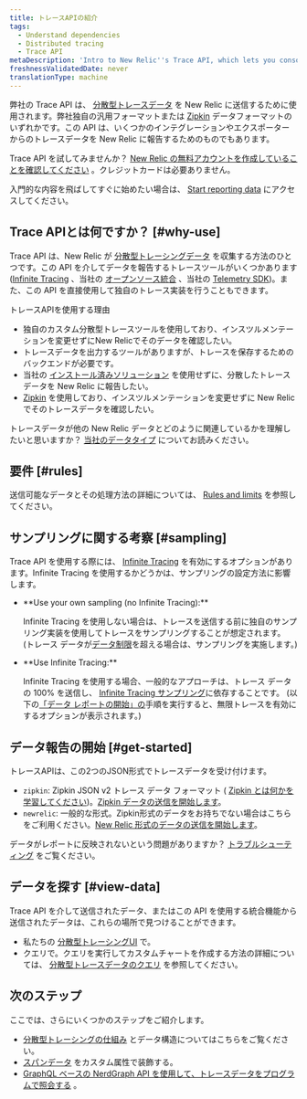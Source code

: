 ```yaml
---
title: トレースAPIの紹介
tags:
  - Understand dependencies
  - Distributed tracing
  - Trace API
metaDescription: 'Intro to New Relic''s Trace API, which lets you consolidate multiple sources of distributed tracing data in New Relic.'
freshnessValidatedDate: never
translationType: machine
---
```


弊社の Trace API は、 [分散型トレースデータ](/docs/understand-dependencies/distributed-tracing/get-started/introduction-distributed-tracing#definition) を New Relic に送信するために使用されます。弊社独自の汎用フォーマットまたは [Zipkin](https://zipkin.io/) データフォーマットのいずれかです。この API は、いくつかのインテグレーションやエクスポーターからのトレースデータを New Relic に報告するためのものでもあります。

Trace API を試してみませんか？ [New Relic の無料アカウントを作成していることを確認してください](https://newrelic.com/signup) 。クレジットカードは必要ありません。

入門的な内容を飛ばしてすぐに始めたい場合は、 [Start reporting data](#get-started) にアクセスしてください。

## Trace APIとは何ですか？ [#why-use]

Trace API は、New Relic が [分散型トレーシングデータ](/docs/understand-dependencies/distributed-tracing/get-started/introduction-distributed-tracing) を収集する方法のひとつです。この API を介してデータを報告するトレースツールがいくつかあります ([Infinite Tracing](/docs/understand-dependencies/distributed-tracing/infinite-tracing/introduction-infinite-tracing) 、当社の [オープンソース統合](/docs/data-ingest-apis/get-data-new-relic/new-relic-sdks/telemetry-sdks-send-custom-telemetry-data-new-relic#external-data) 、当社の [Telemetry SDK](/docs/telemetry-sdks-send-custom-telemetry-data-new-relic))。また、この API を直接使用して独自のトレース実装を行うこともできます。

トレースAPIを使用する理由

* 独自のカスタム分散型トレースツールを使用しており、インスツルメンテーションを変更せずにNew Relicでそのデータを確認したい。
* トレースデータを出力するツールがありますが、トレースを保存するためのバックエンドが必要です。
* 当社の [インストール済みソリューション](/docs/understand-dependencies/distributed-tracing/enable-configure/enable-distributed-tracing) を使用せずに、分散したトレースデータを New Relic に報告したい。
* [Zipkin](https://zipkin.io/) を使用しており、インスツルメンテーションを変更せずに New Relic でそのトレースデータを確認したい。

トレースデータが他の New Relic データとどのように関連しているかを理解したいと思いますか？ [当社のデータタイプ](/docs/using-new-relic/data/understand-data/new-relic-data-types) についてお読みください。

## 要件 [#rules]

送信可能なデータとその処理方法の詳細については、 [Rules and limits](/docs/apm/distributed-tracing/trace-api/trace-api-endpoint-requirements-limits) を参照してください。

## サンプリングに関する考察 [#sampling]

Trace API を使用する際には、 [Infinite Tracing](/docs/understand-dependencies/distributed-tracing/infinite-tracing/introduction-infinite-tracing) を有効にするオプションがあります。Infinite Tracing を使用するかどうかは、サンプリングの設定方法に影響します。

* <DNT>
    **Use your own sampling (no Infinite Tracing):**
  </DNT>

  Infinite Tracing を使用しない場合は、トレースを送信する前に独自のサンプリング実装を使用してトレースをサンプリングすることが想定されます。 (トレース データが[データ制限](/docs/understand-dependencies/distributed-tracing/trace-api/trace-api-general-requirements-limits)を超える場合は、サンプリングを実施します。)

* <DNT>
    **Use Infinite Tracing:**
  </DNT>

  Infinite Tracing を使用する場合、一般的なアプローチは、トレース データの 100% を送信し、 [Infinite Tracing サンプリング](/docs/understand-dependencies/distributed-tracing/get-started/how-new-relic-distributed-tracing-works#tail-based)に依存することです。 (以下の[「データ レポートの開始」の](#get-started)手順を実行すると、無限トレースを有効にするオプションが表示されます。)

## データ報告の開始 [#get-started]

トレースAPIは、この2つのJSON形式でトレースデータを受け付けます。

* `zipkin`: Zipkin JSON v2 トレース データ フォーマット ( [Zipkin とは何かを学習してください](https://zipkin.io))。[Zipkin データの送信を開始します](/docs/apm/distributed-tracing/trace-api/report-zipkin-format-traces-trace-api)。
* `newrelic`: 一般的な形式。Zipkin形式のデータをお持ちでない場合はこちらをご利用ください。[New Relic 形式のデータの送信を開始します](/docs/apm/distributed-tracing/trace-api/report-new-relic-format-traces-trace-api)。

データがレポートに反映されないという問題がありますか？ [トラブルシューティング](/docs/apm/distributed-tracing/trace-api/troubleshooting-missing-trace-api-data) をご覧ください。

## データを探す [#view-data]

Trace API を介して送信されたデータ、またはこの API を使用する統合機能から送信されたデータは、これらの場所で見つけることができます。

* 私たちの [分散型トレーシングUI](/docs/understand-dependencies/distributed-tracing/ui-data/additional-distributed-tracing-features-new-relic-one#find-data) で。
* クエリで。クエリを実行してカスタムチャートを作成する方法の詳細については、 [分散型トレースデータのクエリ](/docs/understand-dependencies/distributed-tracing/ui-data/query-distributed-trace-data) を参照してください。

## 次のステップ

ここでは、さらにいくつかのステップをご紹介します。

* [分散型トレーシングの仕組み](/docs/understand-dependencies/distributed-tracing/get-started/how-new-relic-distributed-tracing-works) とデータ構造についてはこちらをご覧ください。
* [スパンデータ](/docs/understand-dependencies/distributed-tracing/trace-api/trace-api-decorate-spans-attributes) をカスタム属性で装飾する。
* [GraphQL ベースの NerdGraph API を使用して、トレースデータをプログラムで照会する](/docs/apis/graphql-api/tutorials/query-distributed-trace-data-using-graphql-api) 。
